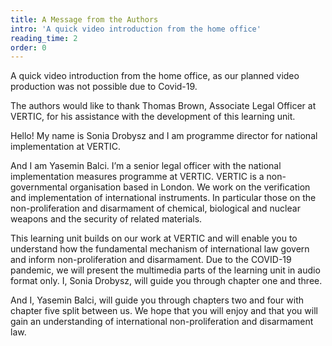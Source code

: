 ```yaml
---
title: A Message from the Authors
intro: 'A quick video introduction from the home office'
reading_time: 2
order: 0
---
```


<Figure
  size="large"
  src="unsc_cover_picture.jpg"
  caption="UNSC conference."
  credit="UN Photo/Mark Garten"
  license="cc-by-nc-nd-2"
  alt="Photo of a meeting in a highly decorated conference room. Tables arranged in a circle surround a small rectangular table. More rows of chairs filled with people around the tables."
></Figure>

A quick video introduction from the home office, as our planned video production was not possible due to Covid-19.

The authors would like to thank Thomas Brown, Associate Legal Officer at VERTIC, for his assistance with the development of this learning unit.

<LectureVideo smil="lu17/lu17_vl0_author.smil" subtitles="https://nonproliferation-elearning.eu/learningunits/disarmament-law/vid/lu17_vl0_author.vtt" provider="video-stream">

Hello! My name is Sonia Drobysz and I am programme director for national implementation at VERTIC.

And I am Yasemin Balci. I’m a senior legal officer with the national implementation measures programme at VERTIC. VERTIC is a non-governmental organisation based in London. We work on the verification and implementation of international instruments. In particular those on the non-proliferation and disarmament of chemical, biological and nuclear weapons and the security of related materials.

This learning unit builds on our work at VERTIC and will enable you to understand how the fundamental mechanism of international law govern and inform non-proliferation and disarmament. Due to the COVID-19 pandemic, we will present the multimedia parts of the learning unit in audio format only. I, Sonia Drobysz, will guide you through chapter one and three.

And I, Yasemin Balci, will guide you through chapters two and four with chapter five split between us. We hope that you will enjoy and that you will gain an understanding of international non-proliferation and disarmament law.

</LectureVideo>
